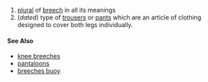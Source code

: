 {{Engnoun}}
# [[plural]] of [[breech]] in all its meanings
# (''dated'') type of [[trousers]] or [[pants]] which are an article of clothing designed to cover both legs individually. 
====See Also====
*[[knee breeches]]
*[[pantaloons]]
*[[breeches buoy]]